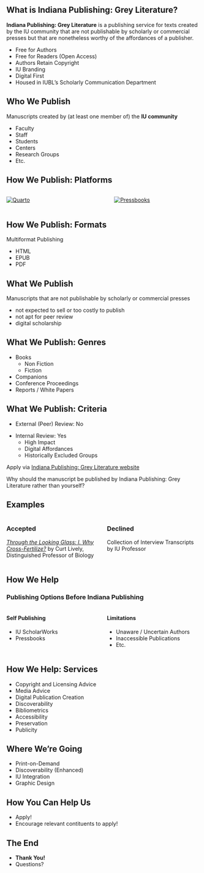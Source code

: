 ## What is Indiana Publishing: Grey Literature? {.smaller}

**Indiana Publishing: Grey Literature** is a publishing service for texts created by the IU community that are not publishable by scholarly or commercial presses but that are nonetheless worthy of the affordances of a publisher. 

- Free for Authors
- Free for Readers (Open Access)
- Authors Retain Copyright
- IU Branding
- Digital First
- Housed in IUBL's Scholarly Communication Department

## Who We Publish

Manuscripts created by (at least one member of) the **IU community**

- Faculty
- Staff
- Students
- Centers
- Research Groups
- Etc.

## How We Publish: Platforms

:::: {.columns}

::: {.column width="50%"}
[![Quarto](images/through_the_looking_glass.JPG)](https://iulibscholcomm.github.io/through-the-looking-glass/)
:::

::: {.column width="42.5%"}
[![Pressbooks](images/pressbooks.JPG)](https://iu.pressbooks.pub/thrivingguide/)
:::

::::

## How We Publish: Formats

Multiformat Publishing 

- HTML
- EPUB
- PDF

## What We Publish

Manuscripts that are not publishable by scholarly or commercial presses

- not expected to sell or too costly to publish
- not apt for peer review 
- digital scholarship 

## What We Publish: Genres

- Books
    - Non Fiction
    - Fiction
- Companions 
- Conference Proceedings
- Reports / White Papers

## What We Publish: Criteria

- External (Peer) Review: No

&NewLine;

- Internal Review: Yes
    - High Impact
    - Digital Affordances
    - Historically Excluded Groups

Apply via [Indiana Publishing: Grey Literature website](https://libraries.indiana.edu/publishing)

Why should the manuscript be published by Indiana Publishing: Grey Literature rather than yourself?

## Examples

:::: {.columns}

::: {.column width="50%"}

### Accepted 

[*Through the Looking Glass: I. Why Cross-Fertilize?*](https://iulibscholcomm.github.io/through-the-looking-glass/) by Curt Lively, Distinguished Professor of Biology

:::

::: {.column width="50%"}

### Declined

Collection of Interview Transcripts by IU Professor

:::

::::

## How We Help

### Publishing Options Before Indiana Publishing

:::: {.columns}

::: {.column width="50%"}

#### Self Publishing

- IU ScholarWorks
- Pressbooks

:::

::: {.column width="50%"}

#### Limitations

- Unaware / Uncertain Authors 
- Inaccessible Publications
- Etc.

:::

::::

## How We Help: Services

- Copyright and Licensing Advice
- Media Advice
- Digital Publication Creation 
- Discoverability 
- Bibliometrics 
- Accessibility 
- Preservation 
- Publicity

## Where We're Going

- Print-on-Demand
- Discoverability (Enhanced)
- IU Integration
- Graphic Design

## How You Can Help Us 

- Apply!
- Encourage relevant contituents to apply!

## The End

- **Thank You!**
- Questions?



<!--
:::: {.columns}

::: {.column width="33.3%"}
- 
    - 
     <!--
        - too esoteric
        - uncertain / small audience
    - too long or too short 
  
    - 
    - 
<!-- 
        - dynamic media
        - interactive
        -->
<!--
:::

::: {.column width="33.3%"}
-  Include:
    - 
    - 
    - 
    - 
:::

::: {.column width="33.3%"}
- 
    - 
    - 
:::

::::

-->
